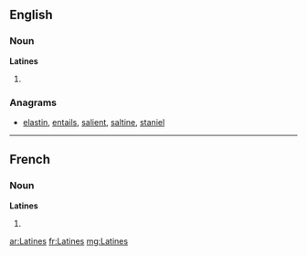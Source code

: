 {{also|latines}}
==English==

===Noun===
'''Latines'''

# {{plural of|[[Latine]]}}

===Anagrams===
* [[elastin#English|elastin]], [[entails#English|entails]], [[salient#English|salient]], [[saltine#English|saltine]], [[staniel#English|staniel]]

----

==French==

===Noun===
'''Latines''' {{f}}

# {{plural of|[[Latine]]|lang=fr}}

[[ar:Latines]]
[[fr:Latines]]
[[mg:Latines]]